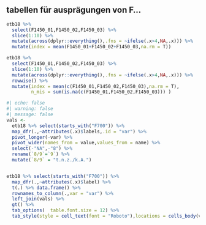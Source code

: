
## tabellen für ausprägungen von F...

```r
etb18 %>% 
  select(F1450_01,F1450_02,F1450_03) %>% 
  slice(1:10) %>% 
  mutate(across(dplyr::everything(),.fns = ~ifelse(.x>4,NA,.x))) %>% 
  mutate(index = mean(F1450_01+F1450_02+F1450_03,na.rm = T))
```


```r
etb18 %>% 
  select(F1450_01,F1450_02,F1450_03) %>% 
  slice(1:10) %>% 
  mutate(across(dplyr::everything(),.fns = ~ifelse(.x>4,NA,.x))) %>% 
  rowwise() %>% 
  mutate(index = mean(c(F1450_01,F1450_02,F1450_03),na.rm = T),
         n_mis = sum(is.na(c(F1450_01,F1450_02,F1450_03))) )
```


```r
#| echo: false
#| warning: false
#| message: false
vals <- 
  etb18 %>% select(starts_with("F700")) %>% 
  map_dfr(.,~attributes(.x)$labels,.id = "var") %>% 
  pivot_longer(-var) %>% 
  pivot_wider(names_from = value,values_from = name) %>% 
  select(-"NA",-"8") %>% 
  rename(`8/9`=`9`) %>% 
  mutate(`8/9` = "t.n.z./k.A.")


etb18 %>% select(starts_with("F700")) %>% 
  map_dfr(.,~attributes(.x)$label) %>% 
  t(.) %>% data.frame() %>% 
  rownames_to_column(.,var = "var") %>% 
  left_join(vals) %>% 
  gt() %>% 
  tab_options(  table.font.size = 12) %>% 
  tab_style(style = cell_text(font = "Roboto"),locations = cells_body(var))
```
